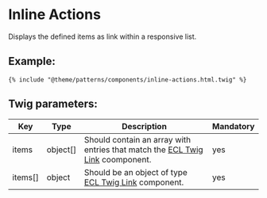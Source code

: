 # Inline Actions

Displays the defined items as link within a responsive list.

## Example:

```
{% include "@theme/patterns/components/inline-actions.html.twig" %}
```

## Twig parameters:

| Key     | Type     | Description                                                                                                                           | Mandatory |
| ------- | -------- | ------------------------------------------------------------------------------------------------------------------------------------- | --------- |
| items   | object[] | Should contain an array with entries that match the [ECL Twig Link](https://www.npmjs.com/package/@ecl/ec-component-link) coomponent. | yes       |
| items[] | object   | Should be an object of type [ECL Twig Link](https://www.npmjs.com/package/@ecl/ec-component-link) component.                          | yes       |
